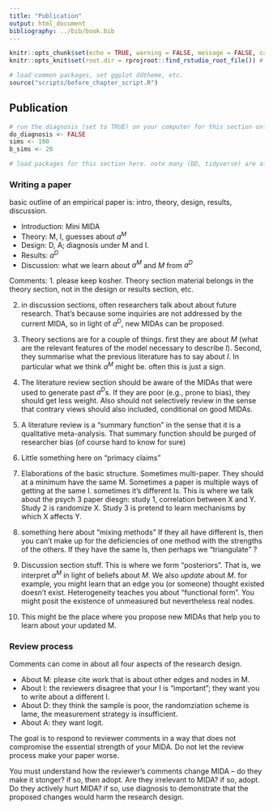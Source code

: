 ```yaml
---
title: "Publication"
output: html_document
bibliography: ../bib/book.bib 
---
```


<!-- note do_bookdown is set in index.rmd, so we know if you're running just this .Rmd or compiling the book-->
```r
knitr::opts_chunk$set(echo = TRUE, warning = FALSE, message = FALSE, cache = FALSE)
knitr::opts_knit$set(root.dir = rprojroot::find_rstudio_root_file()) # files are all relative to RStudio project home
```

```r
# load common packages, set ggplot ddtheme, etc.
source("scripts/before_chapter_script.R")
```

<!-- start post here, do not edit above -->

## Publication

<!-- make sure to rename the section title below -->

```r
# run the diagnosis (set to TRUE) on your computer for this section only before pushing to Github. no diagnosis will ever take place on github.
do_diagnosis <- FALSE
sims <- 100
b_sims <- 20
```

```r
# load packages for this section here. note many (DD, tidyverse) are already available, see scripts/package-list.R
```


### Writing a paper

basic outline of an empirical paper is: intro, theory, design, results, discussion.

- Introduction: Mini MIDA
- Theory: M, I, guesses about $a^M$
- Design: D, A; diagnosis under M and I. 
- Results: $a^D$
- Discussion: what we learn about $a^M$ and $M$ from $a^D$

Comments:
1. please keep kosher.  Theory section material belongs in the theory section, not in the design or results section, etc.

2. in discussion sections, often researchers talk about about future research. That's because some inquiries are not addressed by the current MIDA, so in light of $a^D$, new MIDAs can be proposed.

3. Theory sections are for a couple of things. first they are about $M$ (what are the relevant features of the model necessary to describe $I$). Second, they summarise what the  previous literature has to say about $I$. In particular what we think $a^M$ might be. often this is just a sign.

4. The literature review section should be aware of the MIDAs that were used to generate past $a^D$s.  If they are poor (e.g., prone to bias), they should get less weight. Also should not selectively review in the sense that contrary views should also included, conditional on good MIDAs.

5. A literature review is a "summary function" in the sense that it is a qualitative meta-analysis. That summary function should be purged of researcher bias (of course hard to know for sure)

6. Little something here on "primacy claims"

7. Elaborations of the basic structure. Sometimes multi-paper. They should at a minimum have the same M. Sometimes a paper is multiple ways of getting at the same I.  sometimes it's different Is. This is where we talk about the psych 3 paper diesgn:  study 1, correlation between X and Y. Study 2 is randomize X.  Study 3 is pretend to learn mechanisms by which X affects Y.

8. something here about "mixing methods"  If they all have different Is, then you can't make up for the deficiencies of one method with the strengths of the others. If they have the same Is, then perhaps we "triangulate" ?


9. Discussion section stuff. This is where we form "posteriors". That is, we interpret $a^M$ in light of beliefs about $M$. We also *update* about $M$. for example, you might learn that an edge you (or someone) thought existed doesn't exist. Heterogeneity teaches you about "functional form". You might posit the existence of unmeasured but nevertheless real nodes.


10. This might be the place where you propose new MIDAs that help you to learn about your updated M.


### Review process

Comments can come in about all four aspects of the research design.

- About M: please cite work that is about other edges and nodes in M. 
- About I: the reviewers disagree that your I is "important"; they want you to write about a different I.
- About D: they think the sample is poor, the randomziation scheme is lame, the measurement strategy is insufficient.
- About A: they want logit.

The goal is to respond to reviewer comments in a way that does not compromise the essential strength of your MIDA. Do not let the review process make your paper worse.

You must understand how the reviewer's comments change MIDA -- do they make it stonger? if so, then adopt. Are they irrelevant to MIDA? if so, adopt.  Do they actively hurt MIDA? if so, use diagnosis to demonstrate that the proposed changes would harm the research design.






